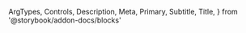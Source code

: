   ArgTypes,
  Controls,
  Description,
  Meta,
  Primary,
  Subtitle,
  Title,
} from '@storybook/addon-docs/blocks'


<Meta of={AutocompleteItemGroupStories} />

<Title />

<Subtitle />

<Description />

---

## Props

On top of all the props, attributes and event handler you can set on a
`<DropdownItemGroup />` component (and thus a `<div />` element), the component
accepts the following props:

<ArgTypes />

## Playground

<Primary />

<Controls />
